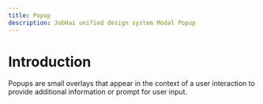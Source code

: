 ```yaml
---
title: Popup
description: JobHai unified design system Modal Popup
---
```


# Introduction
 
Popups are small overlays that appear in the context of a user interaction to provide additional information or prompt for user input. 